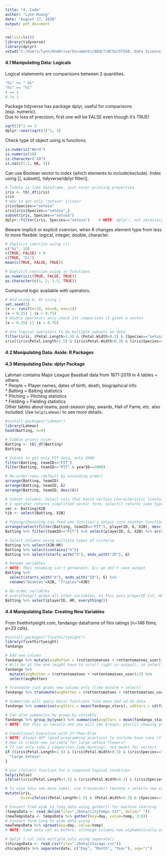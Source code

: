 ```yaml
---
title: "4, Code"
author: "Lynn Huang"
date: "August 17, 2020"
output: pdf_document
---
```

```r
rm(list=ls())
library(tidyverse)
library(dplyr)
setwd("C:/Users/lynn/OneDrive/Documents/ADULT/NCSU/ST558, Data Science for Statisticians")
```

#### 4.1 Manipulating Data: Logicals
Logical statements are comparisons between 2 quantities.
```r
"hi" == " hi"
"hi" == "hi"
4 == 1
4 != 1
```

Package tidyverse has package dplyr, useful for comparisons (esp. numeric).  
Due to loss of precision, first one will be FALSE even though it's TRUE!
```r
sqrt(3)^2 == 3
dplyr::near(sqrt(3)^2, 3)
```

Check type of object using is functions.
```r
is.numeric("Word")
is.numeric(10)
is.character("10")
is.na(c(1:2, NA, 3))
```
Can use Boolean vector to index (which elements to include/exclude).
Index using [], subset(), tidyverse/dplyr filter().
```r
# Tibble is like dataframe, just nicer printing properties
iris <- tbl_df(iris)
iris
# How to get only "setosa" irises?
iris$Species=="setosa"
iris[iris$Species=="setosa",]
subset(iris, Species=="setosa")
dplyr::filter(iris, Species=="setosa")    # NOTE: dplyr:: not necessary if only 1 filter() function
```
Beware implicit or explicit coercion, when R changes element type from less to more flexible: logical, integer, double, character.
```r
# Implicit coercion using c()
c("hi", 10)
c(TRUE, FALSE) + 0
c(TRUE, "hi")
mean(c(TRUE, FALSE, TRUE))

# Explicit coercion using as functions
as.numeric(c(TRUE, FALSE, TRUE))
as.character(c(1, 2, 3.5, TRUE))
```

Compound logic available with operators.
```r
# And using &. Or using |
set.seed(3)
(x <- runif(n=10, min=0, max=1))
(x < 0.25) | (x > 0.75)
# Double operators only check 1st comparison if given a vector
(x < 0.25) || (x > 0.75)

# Use logical operators to do multiple subsets on data
filter(iris, (Petal.Length>1.5) & (Petal.Width>0.3) & (Species=="setosa"))
iris[(iris$Petal.Length>1.5) & (iris$Petal.Width>0.3) & (iris$Species=="setosa"), ]

```

#### 4.2 Manipulating Data: Aside: R Packages
#### 4.3 Manipulating Data: dplyr Package
Lahman contains Major League Baseball data from 1871-2019 in 4 tables + others:  
* People = Player names, dates of birth, death, biographical info  
* Batting = Batting statistics  
* Pitching = Pitching statistics  
* Fielding = Fielding statistics  
Other tables about teams, post-season play, awards, Hall of Fame, etc. also included. Use `help(Lahman)` to see more details.  
```r
#install.packages("Lahman")
library(Lahman)
head(Batting, n=4)

# Tibble prints nicer
Batting <- tbl_df(Batting)
Batting

# Subset to get only PIT data, only 2000
filter(Batting, teamID=="PIT")
filter(Batting, teamID=="PIT" & yearID==2000)

# Re-order rows (default by ascending order)
arrange(Batting, teamID)
arrange(Batting, teamID, G)
arrange(Batting, teamID, desc(G))

# Subset columns: Select cols that match certain characteristic (contain X2B)
# $ operator returns simplified vector form, select() returns same type of object (tibble)
vec <- Batting$X2B
tib <- select(Batting, X2B)

# Piping/chanining can feed one function's output into another function's input
arrange(select(filter(Batting, teamID=="PIT"), playerID, G, X2B), desc(X2B))
Batting %>% filter(teamID=="PIT") %>% select(playerID, G, X2B) %>% arrange(desc(X2B))

# Select columns using multiple types of criteria
Batting %>% select(X2B:HR)
Batting %>% select(contains("X"))
Batting %>% select(starts_with("X"), ends_with("ID"), G)

# Rename variables
# NOTE: THis renaming isn't permanent, b/c we don't save output
Batting %>%
  select(starts_with("X"), ends_with("ID"), G) %>%
  rename("Doubles"=X2B, "Triples"=X3B)

# Re-order variables
# everything() grabs all other variables, so this puts playerID 1st, HR 2nd, then all other cols
Batting %>% select(playerID, HR, everything())
```

#### 4.4 Manipulating Data: Creating New Variables
From fivethirtyeight.com, fandango dataframe of film ratings (n=146 films, p=23 cols).
```r
#install.packages("fivethirtyeight")
library(fivethirtyeight)
fandango

# Add new column
fandango %>% mutate(avgRotten = (rottentomatoes + rottentomatoes_user)/2)
# Will be at the end (might have to scroll right in output), so select to view it up front
fandango %>% 
  mutate(avgRotten = (rottentomatoes + rottentomatoes_user)/2) %>%
  select(avgRotten)

# Transmute just grabs new column only (like mutate + select)
fandango %>% transmute(avgRotten = (rottentomatoes + rottentomatoes_user)/2)

# Summarize will apply basic functions like mean and sd to data
fandango %>% summarise(avgStars = mean(fandango_stars), sdStars = sd(fandango_stars))

# Can also summarize by group_by variable
fandango %>% group_by(year) %>% summarise(avgSTars = mean(fandango_stars), sdStars = sd(fandango_stars))
# NOTE: RUn this in console and you will see Groups: year[2] showing you've grouped by year into 2 groups

# Conditional Execution with If-Then-Else
# NOTE: Always GPP (good programming practice) to include base case if no conditions are met (else)
# How to create new variable for large setosa flowers?
# If can only take 1 comparison (see Warning), not meant for vectors
if ((iris$Petal.Length>1.5) & (iris$Petal.Width>0.3) & (iris$Species=="setosa")) {
  "Large Setosa"
}

# Use ifelse() function for a compound logical condition
help(ifelse)
ifelse((iris$Petal.Length>1.5) & (iris$Petal.Width>0.3) & (iris$Species=="setosa"), "L-S", "NotL-S")

# To save this new data label, use transmute() (mutate + selects new col to view) or mutate()
mutate(iris,
       Size=ifelse((Petal.Length>1.5) & (Petal.Width>0.3) & (Species=="setosa"), "L-S", "NotL-S"))

# Convert from wide to long data using gather() for machine learning
(tempsData <- read_delim(file="./Data/cityTemps.txt", delim=" "))
(newTempsData <- tempsData %>% gather(key=day, value=temp, 2:8))
# Convert form long to wide data using 
newTempsData %>% spread(key=day, value=temp)
# NOTE: Same data set as before, although columns now alphabetically ordered

# Split 1 col into multiple cols using separate()
(chicagoData <- read_csv(file="./Data/Chicago.csv"))
chicagoData %>% separate(date, c("Day", "Month", "Year"), sep="/")

```